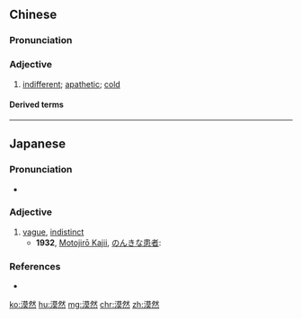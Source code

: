 ==Chinese==
{{zh-forms}}

===Pronunciation===
{{zh-pron
|m=mòrán
|c=mok6 jin4
|cat=a
}}

===Adjective===
{{zh-adj}}

# [[indifferent]]; [[apathetic]]; [[cold]]

====Derived terms====
{{zh-der|漠然不動|漠然不覺|漠然不顧|漠然置之}}

----

==Japanese==
{{ja-kanjitab|ばく|ぜん|yomi=o}}

===Pronunciation===
* {{ja-pron|ばくぜん|y=o|acc=0|acc_ref=NHK}}

===Adjective===
{{ja-adj|infl=tari|ばくぜん}}

# [[vague]], [[indistinct]]
#* '''1932''', [[:w:Motojirō Kajii|Motojirō Kajii]], [[:s:のんきな患者|のんきな患者]]:
#*: {{ja-usex|たとえ吉田は'''漠然'''とそれを感じることができても|たとえ よしだ は '''ばくぜん''' と それ を かんじる こと が できて も|even if Yoshida could sense it vaguely, [...]}}

===References===
<references/>
* {{R:Shogakukan}}

[[ko:漠然]]
[[hu:漠然]]
[[mg:漠然]]
[[chr:漠然]]
[[zh:漠然]]